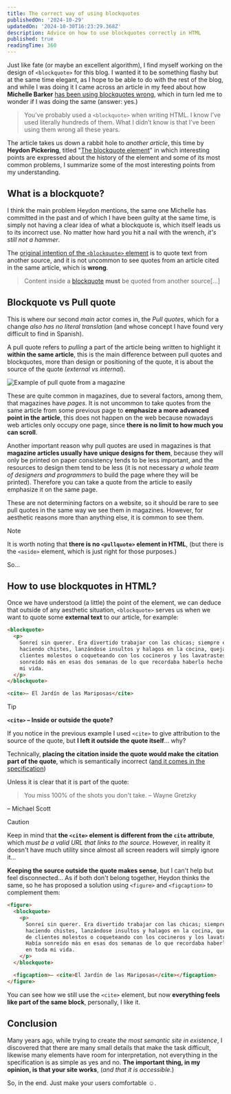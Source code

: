```yaml
---
title: The correct way of using blockquotes
publishedOn: '2024-10-29'
updatedOn: '2024-10-30T16:23:29.368Z'
description: Advice on how to use blockquotes correctly in HTML
published: true
readingTime: 360
---
```


Just like fate (or maybe an excellent algorithm), I find myself working on the design of `<blockquote>` for this blog. I wanted it to be something flashy but at the same time elegant, as I hope to be able to do with the rest of the blog, and while I was doing it I came across an article in my feed about how **Michelle Barker** [has been using blockquotes wrong](https://css-irl.info/ive-been-doing-blockquotes-wrong/), which in turn led me to wonder if I was doing the same (answer: yes.)

> You’ve probably used a `<blockquote>` when writing HTML. I know I’ve used literally hundreds of them. What I didn’t know is that I’ve been using them wrong all these years.

The article takes us down a rabbit hole to _another article_, this time by **Heydon Pickering**, titled "[The blockquote element](https://heydonworks.com/article/the-blockquote-element/)" in which interesting points are expressed about the history of the element and some of its most common problems, I summarize some of the most interesting points from my understanding.

## What is a blockquote?

I think the main problem Heydon mentions, the same one Michelle has committed in the past and of which I have been guilty at the same time, is simply not having a clear idea of what a blockquote is, which itself leads us to its incorrect use. No matter how hard you hit a nail with the wrench, _it's still not a hammer_.

The [original intention of the `<blockquote>` element](https://www.w3.org/TR/2011/WD-html5-author-20110809/the-blockquote-element.html) is to quote text from another source, and it is not uncommon to see quotes from an article cited in the same article, which is **wrong**.

> Content inside a [blockquote](https://www.w3.org/TR/2011/WD-html5-author-20110809/the-blockquote-element.html#the-blockquote-element) **must** be quoted from another source[…]

## Blockquote vs Pull quote

This is where our second _main_ actor comes in, the _Pull quotes_, which for a change _also has no literal translation_ (and whose concept I have found very difficult to find in Spanish).

A pull quote refers to _pulling_ a part of the article being written to highlight it **within the same article**, this is the main difference between pull quotes and blockquotes, more than design or positioning of the quote, it is about the source of the quote (_external vs internal_).

![Example of pull quote from a magazine](/posts/the-correct-way-of-using-blockquotes/pullquote.jpg 'Example of pull quote in a magazine')

These are quite common in magazines, due to several factors, among them, that magazines have _pages_. It is not uncommon to take quotes from the same article from some previous page to **emphasize a more advanced point in the article**, this does not happen on the web because nowadays web articles only occupy one page, since **there is no limit to how much you can scroll**.

Another important reason why pull quotes are used in magazines is that **magazine articles usually have unique designs for them**, because they will only be printed on paper consistency tends to be less important, and the resources to design them tend to be less (it is not necessary _a whole team of designers and programmers_ to build the page where they will be printed). Therefore you can take a quote from the article to easily emphasize it on the same page.

These are not determining factors on a website, so it should be rare to see pull quotes in the same way we see them in magazines. However, for aesthetic reasons more than anything else, it is common to see them.

> [!NOTE]
>
> It is worth noting that **there is no `<pullquote>` element in HTML**, (but there is the `<aside>` element, which is just right for those purposes.)

So…

## How to use blockquotes in HTML?

Once we have understood (a little) the point of the element, we can deduce that outside of any aesthetic situation, `<blockquote>` serves us when we want to quote some **external text** to our article, for example:

```html
<blockquote>
  <p>
    Sonreí sin querer. Era divertido trabajar con las chicas; siempre estaban
    haciendo chistes, lanzándose insultos y halagos en la cocina, quejándose de
    clientes molestos o coqueteando con los cocineros y los lavatrastes. Había
    sonreído más en esas dos semanas de lo que recordaba haberlo hecho en toda
    mi vida.
  </p>
</blockquote>

<cite>– El Jardín de las Mariposas</cite>
```

> [!TIP]
> **`<cite>` – Inside or outside the quote?**
>
> If you notice in the previous example I used `<cite>` to give attribution to the source of the quote, but **I left it outside the quote itself**… why?
>
> Technically, **placing the citation inside the quote would make the citation part of the quote**, which is semantically incorrect ([and it comes in the specification](https://html.spec.whatwg.org/multipage/grouping-content.html#the-blockquote-element:~:text=Attribution%20for%20the%20quotation%2C%20if%20any%2C%20must%20be%20placed%20outside%20the%20blockquote%20element.))
>
> Unless it is clear that it is part of the quote:
>
> > You miss 100% of the shots you don't take.
> > – Wayne Gretzky
>
> – Michael Scott

> [!CAUTION]
> Keep in mind that **the `<cite>` element is different from the `cite` attribute**, which _must be a valid URL that links to the source_. However, in reality it doesn't have much utility since almost all screen readers will simply ignore it…

**Keeping the source outside the quote makes sense**, but I can't help but feel disconnected… As if both don't belong together, Heydon thinks the same, so he has proposed a solution using `<figure>` and `<figcaption>` to complement them:

```html
<figure>
  <blockquote>
    <p>
      Sonreí sin querer. Era divertido trabajar con las chicas; siempre estaban
      haciendo chistes, lanzándose insultos y halagos en la cocina, quejándose
      de clientes molestos o coqueteando con los cocineros y los lavatrastes.
      Había sonreído más en esas dos semanas de lo que recordaba haberlo hecho
      en toda mi vida.
    </p>
  </blockquote>

  <figcaption>– <cite>El Jardín de las Mariposas</cite></figcaption>
</figure>
```

You can see how we still use the `<cite>` element, but now **everything feels like part of the same block**, personally, I like it.

## Conclusion

Many years ago, while trying to create _the most semantic site in existence_, I discovered that there are many small details that make the task difficult, likewise many elements have room for interpretation, not everything in the specification is as simple as yes and no. **The important thing, in my opinion, is that your site works**, (_and that it is accessible_.)

So, in the end. Just make your users comfortable ☺️️.
